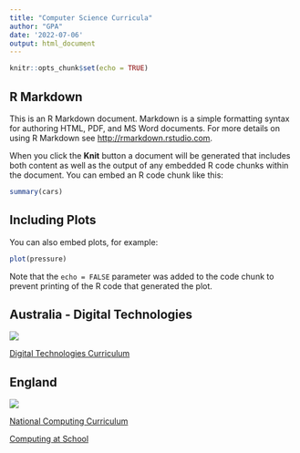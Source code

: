 ```yaml
---
title: "Computer Science Curricula"
author: "GPA"
date: '2022-07-06'
output: html_document
---
```


```r
knitr::opts_chunk$set(echo = TRUE)
```

## R Markdown

This is an R Markdown document. Markdown is a simple formatting syntax for authoring HTML, PDF, and MS Word documents. For more details on using R Markdown see <http://rmarkdown.rstudio.com>.

When you click the **Knit** button a document will be generated that includes both content as well as the output of any embedded R code chunks within the document. You can embed an R code chunk like this:

```r
summary(cars)
```

## Including Plots

You can also embed plots, for example:

```r
plot(pressure)
```

Note that the `echo = FALSE` parameter was added to the code chunk to prevent printing of the R code that generated the plot.

## Australia - Digital Technologies
![](https://www.legalreader.com/wp-content/uploads/2019/06/keith-zhu-638314-unsplash.jpg)

[Digital Technologies Curriculum](https://www.australiancurriculum.edu.au/f-10-curriculum/technologies/digital-technologies/?year=12983&year=12984&year=12985&year=12986&year=12987&strand=Digital+Technologies+Knowledge+and+Understanding&strand=Digital+Technologies+Processes+and+Production+Skills&capability=ignore&capability=Literacy&capability=Numeracy&capability=Information+and+Communication+Technology+%28ICT%29+Capability&capability=Critical+and+Creative+Thinking&capability=Personal+and+Social+Capability&capability=Ethical+Understanding&capability=Intercultural+Understanding&priority=ignore&priority=Aboriginal+and+Torres+Strait+Islander+Histories+and+Cultures&priority=Asia+and+Australia%E2%80%99s+Engagement+with+Asia&priority=Sustainability&elaborations=true&elaborations=false&scotterms=false&isFirstPageLoad=false)

## England
![](https://th.bing.com/th/id/OIP.sPVliCgCTM5AVHocwaz6SAHaEK?pid=ImgDet&rs=1)

[National Computing Curriculum](https://www.gov.uk/government/publications/national-curriculum-in-england-computing-programmes-of-study/national-curriculum-in-england-computing-programmes-of-study)

[Computing at School](https://s4scoding.com/code/computing-at-school/)
